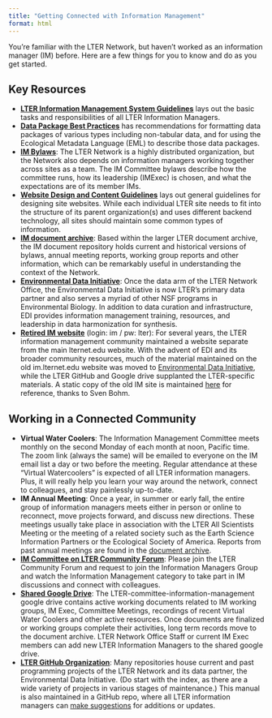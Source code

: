 ```yaml
---
title: "Getting Connected with Information Management"
format: html
---
```


You're familiar with the LTER Network, but haven't worked as an information manager (IM) before. Here are a few things for you to know and do as you get started.

## Key Resources

- [**LTER Information Management System Guidelines**](https://lternet.edu/wp-content/uploads/2018/01/LTER_IMS_Guidelines_V2_1_20180103.pdf) lays out the basic tasks and responsibilities of all LTER Information Managers.
- [**Data Package Best Practices**](https://ediorg.github.io/data-package-best-practices/) has recommendations for formatting data packages of various types including non-tabular data, and for using the Ecological Metadata Language (EML) to describe those data packages.
- [**IM Bylaws**](https://lternet.edu/wp-content/uploads/2021/07/2021-06-11-LTER_IMC_Bylaws_v4_final.pdf): The LTER Network is a highly distributed organization, but the Network also depends on information managers working together across sites as a team. The IM Committee bylaws describe how the committee runs, how its leadership (IMExec) is chosen, and what the expectations are of its member IMs.
- [**Website Design and Content Guidelines**](https://lternet.edu/wp-content/uploads/2018/05/Guidelines-for-LTER-Web-Site-Design-and-Content-revised-2018-05-17.pdf) lays out general guidelines for designing site websites. While each individual LTER site needs to fit into the structure of its parent organization(s) and uses different backend technology, all sites should maintain some common types of information. 
- [**IM document archive**](https://lternet.edu/lter-document-archive/?wpv-document-types%5B%5D=information-management&wpv_aux_current_post_id=87668&wpv_aux_parent_post_id=87668&wpv_sort_orderby=post_date&wpv_sort_order=desc&wpv_view_count=87950): Based within the larger LTER document archive, the IM document repository holds current and historical versions of bylaws, annual meeting reports, working group reports and other information, which can be remarkably useful in understanding the context of the Network. 
- [**Environmental Data Initiative**](https://edirepository.org/): Once the data arm of the LTER Network Office, the Environmental Data Initiative is now LTER's primary data partner and also serves a myriad of other NSF programs in Environmental Biology. In addition to data curation and infrastructure, EDI provides information management training, resources, and leadership in data harmonization for synthesis.
- [**Retired IM website**](https://spinks.kbs.msu.edu/) (login: im / pw: lter): For several years, the LTER information management community maintained a website separate from the main lternet.edu website. With the advent of EDI and its broader community resources, much of the material maintained on the old im.lternet.edu website was moved to [Environmental Data Initiative](https://environmentaldatainitiative.org/), while the LTER GitHub and Google drive supplanted the LTER-specific materials. A static copy of the old IM site is maintained [here](https://spinks.kbs.msu.edu/) for reference, thanks to Sven Bohm. 

## Working in a Connected Community

- **Virtual Water Coolers**: The Information Management Committee meets monthly on the second Monday of each month at noon, Pacific time. The zoom link (always the same) will be emailed to everyone on the IM email list a day or two before the meeting. Regular attendance at these "Virtual Watercoolers" is expected of all LTER information managers. Plus, it will really help you learn your way around the network, connect to colleagues, and stay painlessly up-to-date.
- **IM Annual Meeting**: Once a year, in summer or early fall, the entire group of information managers meets either in person or online to reconnect, move projects forward, and discuss new directions. These meetings usually take place in association with the LTER All Scientists Meeting or the meeting of a related society such as the Earth Science Information Partners or the Ecological Society of America. Reports from past annual meetings are found in the [document archive](https://lternet.edu/?taxonomy=document-types&term=information-management).
- [**IM Committee on LTER Community Forum**](https://lternet.discourse.group/g/information-mgrs?asc=true): Please join the LTER Community Forum and request to join the Information Managers Group and watch the Information Management category to take part in IM discussions and connect with colleagues. 
- [**Shared Google Drive**](https://drive.google.com/drive/u/0/folders/0AABt1FqIzosUUk9PVA): The LTER-committee-information-management google drive contains active working documents related to IM working groups, IM Exec, Committee Meetings, recordings of recent Virtual Water Coolers and other active resources. Once documents are finalized or working groups complete their activities, long term records move to the document archive. LTER Network Office Staff or current IM Exec members can add new LTER Information Managers to the shared google drive.  
-  [**LTER GitHub Organization**](https://github.com/lter): Many repositories house current and past programming projects of the LTER Network and its data partner, the Environmental Data Initiative. (Do start with the index, as there are a wide variety of projects in various stages of maintenance.) This manual is also maintained in a GitHub repo, where all LTER information managers can [make suggestions](https://lter.github.io/docs-network/im/edits.html) for additions or updates.

